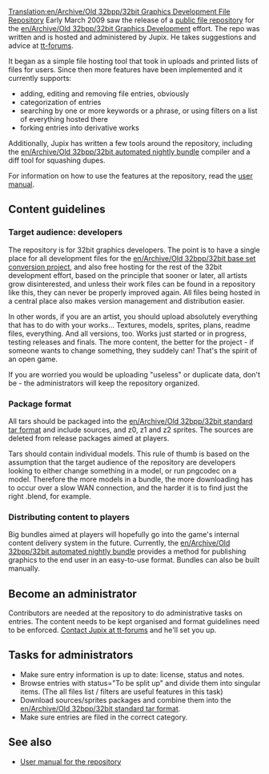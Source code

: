 [[Translation:en/Archive/Old 32bpp/32bit Graphics Development File Repository]]
Early March 2009 saw the release of a [http://jupix.info/openttd/gfxdev-repo/ public file repository] for the [[en/Archive/Old 32bpp/32bit Graphics Development]] effort. The repo was written and is hosted and administered by Jupix. He takes suggestions and advice at [http://www.tt-forums.net/viewtopic.php?f=36&t=42293 tt-forums].

It began as a simple file hosting tool that took in uploads and printed lists of files for users. Since then more features have been implemented and it currently supports:

* adding, editing and removing file entries, obviously
* categorization of entries
* searching by one or more keywords or a phrase, or using filters on a list of everything hosted there
* forking entries into derivative works

Additionally, Jupix has written a few tools around the repository, including the [[en/Archive/Old 32bpp/32bit automated nightly bundle]] compiler and a diff tool for squashing dupes.

For information on how to use the features at the repository, read the [[en/Archive/Old 32bpp/32bit Graphics Development File Repository User Manual|user manual]].

==Content guidelines==

===Target audience: developers===

The repository is for 32bit graphics developers. The point is to have a single place for all development files for the [[en/Archive/Old 32bpp/32bit base set conversion project]], and also free hosting for the rest of the 32bit development effort, based on the principle that sooner or later, all artists grow disinterested, and unless their work files can be found in a repository like this, they can never be properly improved again. All files being hosted in a central place also makes version management and distribution easier.

In other words, if you are an artist, you should upload absolutely everything that has to do with your works... Textures, models, sprites, plans, readme files, everything. And all versions, too. Works just started or in progress, testing releases and finals. The more content, the better for the project - if someone wants to change something, they suddely can! That's the spirit of an open game.

If you are worried you would be uploading "useless" or duplicate data, don't be - the administrators will keep the repository organized. 

===Package format===

All tars should be packaged into the [[en/Archive/Old 32bpp/32bit standard tar format]] and include sources, and z0, z1 and z2 sprites. The sources are deleted from release packages aimed at players.

Tars should contain individual models. This rule of thumb is based on the assumption that the target audience of the repository are developers looking to either change something in a model, or run pngcodec on a model. Therefore the more models in a bundle, the more downloading has to occur over a slow WAN connection, and the harder it is to find just the right .blend, for example.

===Distributing content to players===

Big bundles aimed at players will hopefully go into the game's internal content delivery system in the future. Currently, the [[en/Archive/Old 32bpp/32bit automated nightly bundle]] provides a method for publishing graphics to the end user in an easy-to-use format. Bundles can also be built manually.

==Become an administrator==

Contributors are needed at the repository to do administrative tasks on entries. The content needs to be kept organised and format guidelines need to be enforced. [http://www.tt-forums.net/ucp.php?i=pm&mode=compose&u=6127 Contact Jupix at tt-forums] and he'll set you up.

==Tasks for administrators==

* Make sure entry information is up to date: license, status and notes.
* Browse entries with status="To be split up" and divide them into singular items. (The all files list / filters are useful features in this task)
* Download sources/sprites packages and combine them into the [[en/Archive/Old 32bpp/32bit standard tar format]].
* Make sure entries are filed in the correct category.

==See also==

* [[en/Archive/Old 32bpp/32bit Graphics Development File Repository User Manual|User manual for the repository]]